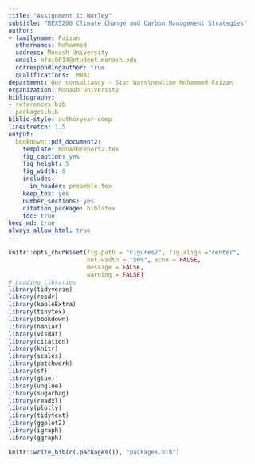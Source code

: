 ```yaml
---
title: "Assignment 1: Worley"
subtitle: "BEX5200 Climate Change and Carbon Management Strategies"
author:
- familyname: Faizan
  othernames: Mohammed
  address: Monash University
  email: mfai0014@student.monash.edu
  correspondingauthor: true
  qualifications:  MBAt
department: Our consultancy - Star Wars\newline Mohammed Faizan
organization: Monash University
bibliography: 
- references.bib
- packages.bib
biblio-style: authoryear-comp
linestretch: 1.5
output:
  bookdown::pdf_document2:
    template: monashreport2.tex
    fig_caption: yes
    fig_height: 5
    fig_width: 8
    includes:
      in_header: preamble.tex
    keep_tex: yes
    number_sections: yes
    citation_package: biblatex
    toc: true
keep_md: true
always_allow_html: true
---
```


```r
knitr::opts_chunk$set(fig.path = "Figures/", fig.align ="center",
                      out.width = "50%", echo = FALSE, 
                      message = FALSE, 
                      warning = FALSE)
# Loading Libraries
library(tidyverse)
library(readr)
library(kableExtra)
library(tinytex)
library(bookdown)
library(naniar)
library(visdat)
library(citation)
library(knitr)
library(scales)
library(patchwork)
library(sf)
library(glue)
library(unglue)
library(sugarbag)
library(readxl)
library(plotly)
library(tidytext)
library(ggplot2)
library(igraph)
library(ggraph)
```


```r
knitr::write_bib(c(.packages()), "packages.bib")
```